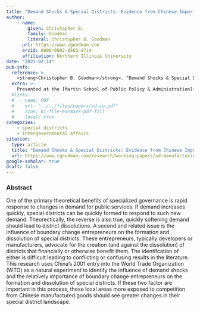 ```yaml
---
title: "Demand Shocks & Special Districts: Evidence from Chinese Import Shocks"
author: 
    - name: 
        given: Christopher B.
        family: Goodman
        literal: Christopher B. Goodman
      url: https://www.cgoodman.com
      orcid: 0000-0002-8565-9714
      affiliation: Northern Illinois University
date: "2025-02-14"
pub-info:
  reference: >-
    <strong>Christopher B. Goodman</strong>. "Demand Shocks & Special Districts: Evidence from Chinese Import Shocks,” Working paper.
  extra: >-
    Presented at the [Martin School of Public Policy & Administration](https://slides.cgoodman.com/presentation/2025-uky), Lexington, Kentucky, February 2025.
  #links:
  #  - name: PDF
  #    url: "../../files/papers/sd-io.pdf"
  #    icon: bi-file-earmark-pdf-fill
  #    local: true
categories:
    - special districts
    - intergovernmental affairs
citation:
  type: article
  title: "Demand Shocks & Special Districts: Evidence from Chinese Import Shocks"
  url: https://www.cgoodman.com/research/working-papers/sd-manufacturing
google-scholar: true
draft: false
---
```


### Abstract
One of the primary theoretical benefits of specialized governance is rapid response to changes in demand for public services. If demand increases quickly, special districts can be quickly formed to respond to such new demand. Theorectically, the reverse is also true, quickly softening demand should lead to district dissolutions. A second and related issue is the influence of boundary change entrepreneurs on the formation and dissolution of special districts. These entrepreneurs, typically developers or manufacturers, advocate for the creation (and against the dissolution) of districts that financially or otherwise benefit them. The identifcation of either is difficult leading to conflicting or confusing results in the literature. This research uses China's 2001 entry into the World Trade Organization (WTO) as a natural experiment to identify the influence of demand shocks and the relatively importance of boundary change entrepreneurs on the formation and dissolution of special districts. If these two factor are important in this process, those local areas more exposed to competition from Chinese manufactured goods should see greater changes in their special district landscape.

